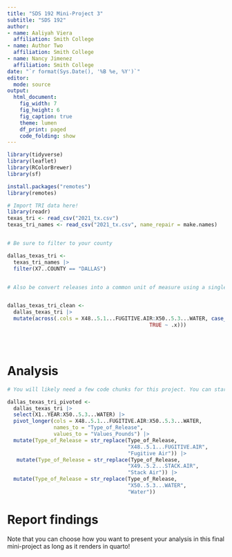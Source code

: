 ```yaml
---
title: "SDS 192 Mini-Project 3"
subtitle: "SDS 192"
author: 
- name: Aaliyah Viera
  affiliation: Smith College
- name: Author Two
  affiliation: Smith College
- name: Nancy Jimenez
  affiliation: Smith College
date: "`r format(Sys.Date(), '%B %e, %Y')`"
editor: 
  mode: source
output: 
  html_document:
    fig_width: 7
    fig_height: 6
    fig_caption: true
    theme: lumen
    df_print: paged
    code_folding: show
---
```


```r
library(tidyverse)
library(leaflet)
library(RColorBrewer)
library(sf)

install.packages("remotes")
library(remotes)

```

```r
# Import TRI data here! 
library(readr)
texas_tri <- read_csv("2021_tx.csv")
texas_tri_names <- read_csv("2021_tx.csv", name_repair = make.names)


# Be sure to filter to your county

dallas_texas_tri <- 
  texas_tri_names |>
  filter(X7..COUNTY == "DALLAS")


# Also be convert releases into a common unit of measure using a single line of code


dallas_texas_tri_clean <-
  dallas_texas_tri |>
  mutate(across(.cols = X48..5.1...FUGITIVE.AIR:X50..5.3...WATER, case_when(X47..UNIT.OF.MEASURE == "Grams" ~ .x * 0.002,
                                              TRUE ~ .x)))





```

# Analysis

```r
# You will likely need a few code chunks for this project. You can start with this code chunk and then add as needed below. 

dallas_texas_tri_pivoted <-
  dallas_texas_tri |>
  select(X1..YEAR:X50..5.3...WATER) |>
  pivot_longer(cols = X48..5.1...FUGITIVE.AIR:X50..5.3...WATER,
               names_to = "Type_of_Release",
               values_to = "Values_Pounds") |>
  mutate(Type_of_Release = str_replace(Type_of_Release,
                                       "X48..5.1...FUGITIVE.AIR",
                                       "Fugitive Air")) |>
   mutate(Type_of_Release = str_replace(Type_of_Release,
                                       "X49..5.2...STACK.AIR",
                                       "Stack Air")) |>
  mutate(Type_of_Release = str_replace(Type_of_Release,
                                       "X50..5.3...WATER",
                                       "Water"))


```

# Report findings

Note that you can choose how you want to present your analysis in this final mini-project as long as it renders in quarto!



